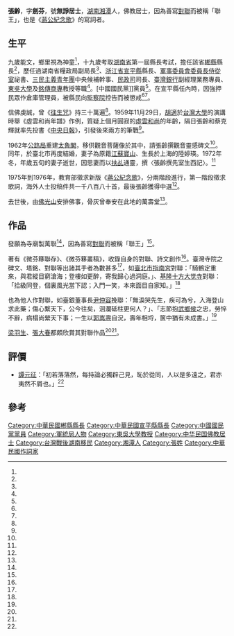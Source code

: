 {{About|佛教居士|明朝政治人物|張齡 (明朝)}}
'''張齡'''{{BD|1910年||1979年|}}，字'''劍芬'''，號'''無諍居士'''，[[湖南|湖南]][[湘潭|湘潭]]人，佛教居士，因為善寫[[對聯|對聯]]而被稱「聯王」，也是《[[蔣公紀念歌|蔣公紀念歌]]》的寫詞者。

==生平==
九歲能文，鄉里視為神童<ref name="佛光大辭典"></ref>，十九歲考取[[湖南省|湖南省]]第一屆縣長考試，擔任該省[[郴縣|郴縣]]縣長<ref name="史事紀要第3卷"></ref>，歷任過湖南省糧政局副局長<ref name="史事紀要第1卷"></ref>、[[浙江省|浙江省]][[宣平縣_(浙江省)|宣平縣]]縣長、[[軍事委員會委員長侍從室|軍事委員會委員長侍從室]]祕書、[[三民主義青年團|三民主義青年團]]中央候補幹事、[[內政部民政司|民政司]]司長、[[臺灣銀行|臺灣銀行]]副經理業務專員、[[東吳大學|東吳大學]]及[[銘傳商專|銘傳商專]]教授等職<ref name="史事紀要第3卷"></ref>。[中國國民黨]]黨員<ref name="中國國民黨職名錄"></ref>。在宣平縣任內時，因強押民眾作倉庫管理員，被縣民向[[監察院|監察院]]控告而被懲戒<ref name="執法大典"></ref><ref name="國民政府監察院公報"></ref>。

信佛虔誠，曾《[[往生咒|往生咒]]》持三十萬遍<ref name="往生咒講記"></ref>。1959年11月29日，[[胡適|胡適]]於[[台灣大學|台灣大學]]的演講時舉《虛雲和尚年譜》作例，質疑上個月圓寂的[[虛雲和尚|虛雲和尚]]的年齡，隔日張齡和蔡克輝就率先投書《[[中央日報|中央日報]]》，引發後來兩方的筆戰<ref name="辟胡說集"></ref>。

1962年[[交通部公路總局|公路局]]重建[[太魯閣|太魯閣]]，移供觀音菩薩像於其中，請張齡撰觀音靈感碑文<ref name="觀音靈感錄續編"></ref>。同年，於臺北市再度結婚，妻子為原籍[[江蘇|江蘇]][[寶山區_(上海市)|寶山]]、生長於上海的陸婷瑛。1972年冬，年歲五旬的妻子逝世，因思妻而以[[扶乩|扶乩]]通靈，撰〈張齡撰先室生西記〉。<ref name="淨土聖賢錄易解"></ref>

1975年到1976年，教育部徵求新版《[[蔣公紀念歌|蔣公紀念歌]]》，分兩階段進行，第一階段徵求歌詞，海外人士投稿件共一千八百八十首，最後張齡獲得中選<ref name="史事紀要第3卷"></ref>。

去世後，由[[佛光山|佛光山]]安排佛事，骨灰曾奉安在此地的萬壽堂<ref name="星雲模式的人間佛教"></ref>。

==作品==
發願為寺廟製萬聯<ref name="遂園瑣錄"></ref>，因為善寫[[對聯|對聯]]而被稱「聯王」<ref name="今日香港"></ref>。

著有《微芬簃聯存》、《微芬簃叢稿》，收錄自身的對聯、詩文創作<ref name="佛光大辭典"></ref>。臺灣寺院之碑文、塔銘、對聯等出諸其手者為數甚多<ref name="佛光大辭典"></ref>，如[[臺北市|臺北市]][[指南宮|指南宮]]對聯：「騎鶴定重來，與君縱目窮滄海；登樓如更醉，寄我歸心過洞庭。」、[[基隆|基隆]][[十方大觉寺|十方大觉寺]]對聯：「拾級同登，個裏風光當下認；入門一笑，本來面目自家知。」<ref name="台灣名胜楹联"></ref>

也為他人作對聯，如臺銀董事長[[尹仲容|尹仲容]]挽聯：「無淚哭先生，疾可為兮，入海登山求此藥；傷心繫天下，公今往矣，洄瀾砥柱更何人？」、「志節抱[[諸葛亮|武鄉侯]]之忠，勞悴不辭，病榻尚縈天下事；一生以[[郭嵩燾|郭嵩燾]]自況，壽年相埒，篋中猶有未成書。」<ref name="微芬簃叢稿"></ref>

[[梁羽生|梁羽生]]、[[張大春|張大春]]都頗欣賞其對聯作品<ref name="名联观止"></ref><ref name="認得幾個字"></ref>。

==評價==
*[[譚元征|譚元征]]：「初若落落然，每持論必獨辟己見，恥於從同，人以是多遠之，君亦夷然不屑也。」<ref name="微芬簃叢稿"></ref>

==參考==
{{reflist|2|refs=

<ref name="佛光大辭典">{{cite book |author=|title=《佛光大辭典》第8卷|date=1989|publisher=書目文獻出版社|location=台灣 |language=zh-tw|isbn=9787501309764}}</ref>

<ref name="中國國民黨職名錄">{{cite book |author=李雲漢|title=《中國國民黨職名錄》|year=1994-11-24|publisher=近代中國（黨史會）|location=臺灣 |language=zh-tw |isbn=9789575910914}}</ref>

<ref name="今日香港">{{cite book |author=張炯光|title=《今日香港》|date=1986|publisher=海洋出版社|location=中國 |language=zh-cn|isbn=}}</ref>

<ref name="史事紀要第1卷">{{cite book |author=中華民國史事紀要編輯委員會|title=《中華民國史事紀要》(初稿)第1卷 |year=1971|publisher=中華民國史料研究中心|location=臺灣 |language=zh-tw |isbn=}}</ref>

<ref name="執法大典">{{cite book |author=彭勃|title=《中華監察執紀執法大典》第2卷|year=2002|publisher=中國方正出版社|location=中國 |language=zh-cn|isbn=9787801074713}}</ref>

<ref name="國民政府監察院公報">{{cite book |author=|title=《國民政府監察院公報》第15卷 |year=1992|publisher=檔案出版社|location=臺灣 |language=zh-tw |isbn=}}</ref>

<ref name="史事紀要第3卷">{{cite book |author=中華民國史事紀要編輯委員會|title=《中華民國史事紀要》(初稿)第3卷 |year=1976|publisher=中華民國史料研究中心|location=臺灣 |language=zh-tw |isbn=}}</ref>

<ref name="遂園瑣錄">{{cite book |author=[[張之淦|張之淦]]|title=《遂園瑣錄》|date=2002-09-01|publisher=臺灣學生書局|location=台灣 |language=zh-tw|isbn=9571511455}}</ref>

<ref name="台灣名胜楹联">{{cite book |author=苏民生 |title=《台灣名胜楹联》|date=1985|publisher=中国民间文艺出版社|location=中國 |language=zh-cn|isbn=}}</ref>

<ref name="名联观止">{{cite book |author=[[梁羽生|梁羽生]]|title=《名联观止》|date=2008|publisher=广西师范大学出版社|location=中國 |language=zh-cn|isbn=9787563372713}}</ref>

<ref name="往生咒講記">{{Cite news|url=http://big5.xuefo.net/nr/article6/64880.html
|title=淨空法師：往生咒講記－－學佛網|author=[[淨空法師|淨空法師]]|language=zh-tw|publisher=學佛網|date=|accessdate=2014-02-24}}</ref>

<ref name="微芬簃叢稿">{{cite book |author=張齡|title=《微芬簃叢稿》|date=1963|publisher=世界書局|location=台灣|language=zh-tw|isbn=}}</ref>

<ref name="辟胡說集">{{cite book |author=樂觀法師|title=《辟胡說集》|date=1960-06|publisher=緬華佛教僧伽會|location=緬甸|language=zh|isbn=}}</ref>

<ref name="觀音靈感錄續編">{{cite book |author=[[毛凌雲|毛凌雲]]|title=《觀音靈感錄續編》|date=1976|publisher=台湾印经处|location=台灣|language=zh-tw|isbn=}}</ref>

<ref name="淨土聖賢錄易解">{{cite book |author=慧律法師、法宣|title=《淨土聖賢錄易解》第2卷|date=2003|publisher=高雄文殊講堂|location=台灣|language=zh-tw|isbn=}}</ref>

<ref name="認得幾個字">{{cite book |author=[[張大春|張大春]]|title=《認得幾個字》|date=2007-10-01|publisher=印刻文學出版社|location=台灣|language=zh-tw|isbn=9789866873379}}</ref>

<ref name="星雲模式的人間佛教">{{cite book |author=滿義法師|title=《星雲模式的人間佛教》|date=2005-08-20|publisher=天下文化出版社|location=台灣|language=zh-tw|isbn=9864175394}}</ref>

}}

{{authority control}}
{{DEFAULTSORT:Z}}
[[Category:中華民國郴縣縣長|Category:中華民國郴縣縣長]]
[[Category:中華民國宣平縣縣長|Category:中華民國宣平縣縣長]]
[[Category:中國國民黨黨員|Category:中國國民黨黨員]]
[[Category:軍統局人物|Category:軍統局人物]]
[[Category:東吳大學教授|Category:東吳大學教授]]
[[Category:中华民国佛教居士|Category:中华民国佛教居士]]
[[Category:台灣戰後湖南移民|Category:台灣戰後湖南移民]]
[[Category:湘潭人|Category:湘潭人]]
[[Category:張姓|Category:張姓]]
[[Category:中華民國作詞家|Category:中華民國作詞家]]